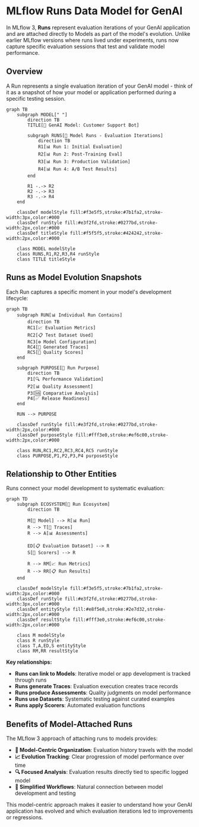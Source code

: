 # MLflow Runs Data Model for GenAI

In MLflow 3, **Runs** represent evaluation iterations of your GenAI application and are attached directly to Models as part of the model's evolution. Unlike earlier MLflow versions where runs lived under experiments, runs now capture specific evaluation sessions that test and validate model performance.

## Overview

A Run represents a single evaluation iteration of your GenAI model - think of it as a snapshot of how your model or application performed during a specific testing session.

```mermaid
graph TB
    subgraph MODEL[" "]
        direction TB
        TITLE[🤖 GenAI Model: Customer Support Bot]

        subgraph RUNS[🚀 Model Runs - Evaluation Iterations]
            direction TB
            R1[📊 Run 1: Initial Evaluation]
            R2[📊 Run 2: Post-Training Eval]
            R3[📊 Run 3: Production Validation]
            R4[📊 Run 4: A/B Test Results]
        end

        R1 -.-> R2
        R2 -.-> R3
        R3 -.-> R4
    end

    classDef modelStyle fill:#f3e5f5,stroke:#7b1fa2,stroke-width:3px,color:#000
    classDef runStyle fill:#e3f2fd,stroke:#0277bd,stroke-width:2px,color:#000
    classDef titleStyle fill:#f5f5f5,stroke:#424242,stroke-width:2px,color:#000

    class MODEL modelStyle
    class RUNS,R1,R2,R3,R4 runStyle
    class TITLE titleStyle
```

## Runs as Model Evolution Snapshots

Each Run captures a specific moment in your model's development lifecycle:

```mermaid
graph TB
    subgraph RUN[📊 Individual Run Contains]
        direction TB
        RC1[📈 Evaluation Metrics]
        RC2[📋 Test Dataset Used]
        RC3[⚙️ Model Configuration]
        RC4[📝 Generated Traces]
        RC5[🎯 Quality Scores]
    end

    subgraph PURPOSE[🎯 Run Purpose]
        direction TB
        P1[🔍 Performance Validation]
        P2[📊 Quality Assessment]
        P3[🆚 Comparative Analysis]
        P4[✅ Release Readiness]
    end

    RUN --> PURPOSE

    classDef runStyle fill:#e3f2fd,stroke:#0277bd,stroke-width:2px,color:#000
    classDef purposeStyle fill:#fff3e0,stroke:#ef6c00,stroke-width:2px,color:#000

    class RUN,RC1,RC2,RC3,RC4,RC5 runStyle
    class PURPOSE,P1,P2,P3,P4 purposeStyle
```

## Relationship to Other Entities

Runs connect your model development to systematic evaluation:

```mermaid
graph TD
    subgraph ECOSYSTEM[🌟 Run Ecosystem]
        direction TB

        M[🤖 Model] --> R[📊 Run]
        R --> T[📝 Traces]
        R --> A[📊 Assessments]

        ED[📋 Evaluation Dataset] --> R
        S[🎯 Scorers] --> R

        R --> RM[📈 Run Metrics]
        R --> RR[📋 Run Results]
    end

    classDef modelStyle fill:#f3e5f5,stroke:#7b1fa2,stroke-width:2px,color:#000
    classDef runStyle fill:#e3f2fd,stroke:#0277bd,stroke-width:3px,color:#000
    classDef entityStyle fill:#e8f5e8,stroke:#2e7d32,stroke-width:2px,color:#000
    classDef resultStyle fill:#fff3e0,stroke:#ef6c00,stroke-width:2px,color:#000

    class M modelStyle
    class R runStyle
    class T,A,ED,S entityStyle
    class RM,RR resultStyle
```

**Key relationships:**

- **Runs can link to Models**: Iterative model or app development is tracked through runs
- **Runs generate Traces**: Evaluation execution creates trace records
- **Runs produce Assessments**: Quality judgments on model performance
- **Runs use Datasets**: Systematic testing against curated examples
- **Runs apply Scorers**: Automated evaluation functions

## Benefits of Model-Attached Runs

The MLflow 3 approach of attaching runs to models provides:

- **🎯 Model-Centric Organization**: Evaluation history travels with the model
- **📈 Evolution Tracking**: Clear progression of model performance over time
- **🔍 Focused Analysis**: Evaluation results directly tied to specific logged model
- **🚀 Simplified Workflows**: Natural connection between model development and testing

This model-centric approach makes it easier to understand how your GenAI application has evolved and which evaluation iterations led to improvements or regressions.
